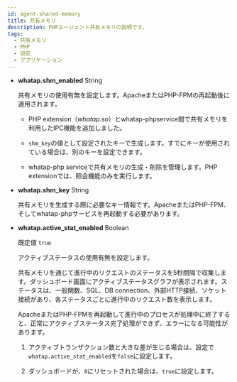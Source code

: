 ```yaml
---
id: agent-shared-memory
title: 共有メモリ
description: PHPエージェント共有メモリの説明です。
tags:
  - 共有メモリ
  - PHP
  - 設定
  - アプリケーション
---
```


- **whatap.shm_enabled** <span class='type'>String</span>

  共有メモリの使用有無を設定します。ApacheまたはPHP-FPMの再起動後に適用されます。

  - PHP extension（*whatap.so*）とwhatap-phpservice間で共有メモリを利用したIPC機能を追加しました。

  - `shm_key`の値として設定されたキーで生成します。すでにキーが使用されている場合は、別のキーを設定できます。

  - whatap-php serviceで共有メモリの生成・削除を管理します。PHP extensionでは、照会機能のみを実行します。

- **whatap.shm_key** <span class='type'>String</span>

  共有メモリを生成する際に必要なキー情報です。ApacheまたはPHP-FPM、そしてwhatap-phpサービスを再起動する必要があります。

- **whatap.active_stat_enabled** <span class='type'>Boolean</span>

  既定値 `true`

  アクティブステータスの使用有無を設定します。  

  共有メモリを通じて進行中のリクエストのステータスを5秒間隔で収集します。ダッシュボード画面にアクティブステータスグラフが表示されます。ステータスは、一般関数、SQL、DB connection、外部HTTP接続、ソケット接続があり、各ステータスごとに進行中のリクエスト数を表示します。

  ApacheまたはPHP-FPMを再起動して進行中のプロセスが処理中に終了すると、正常にアクティブステータス完了処理ができず、エラーになる可能性があります。

  1. アクティブトランザクション数と大きな差が生じる場合は、設定で`whatap.active_stat_enabled`を`false`に設定します。 

  2. ダッシュボードが、`0`にリセットされた場合は、`true`に設定します。
